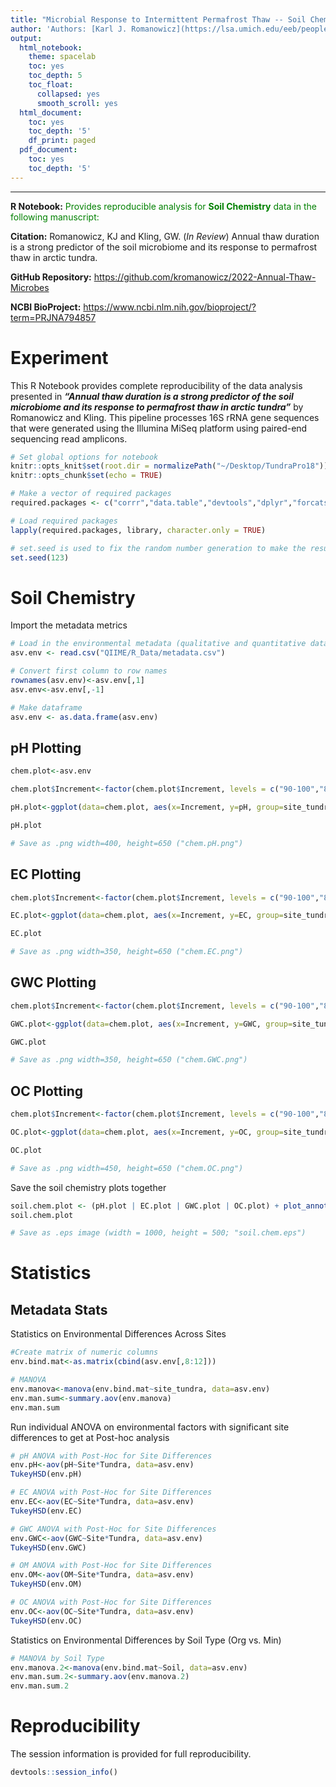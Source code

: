 ```yaml
---
title: "Microbial Response to Intermittent Permafrost Thaw -- Soil Chemistry"
author: 'Authors: [Karl J. Romanowicz](https://lsa.umich.edu/eeb/people/graduate-students/kjromano.html) and George W. Kling'
output:
  html_notebook:
    theme: spacelab
    toc: yes
    toc_depth: 5
    toc_float:
      collapsed: yes
      smooth_scroll: yes
  html_document:
    toc: yes
    toc_depth: '5'
    df_print: paged
  pdf_document:
    toc: yes
    toc_depth: '5'
---
```


__________________________________________________

**R Notebook:** <font color="green">Provides reproducible analysis for **Soil Chemistry** data in the following manuscript:</font>

**Citation:** Romanowicz, KJ and Kling, GW. (*In Review*) Annual thaw duration is a strong predictor of the soil microbiome and its response to permafrost thaw in arctic tundra.

**GitHub Repository:** [https://github.com/kromanowicz/2022-Annual-Thaw-Microbes](https://github.com/kromanowicz/2022-Annual-Thaw-Microbes)

**NCBI BioProject:** [https://www.ncbi.nlm.nih.gov/bioproject/?term=PRJNA794857](https://www.ncbi.nlm.nih.gov/bioproject/?term=PRJNA794857)

# Experiment

This R Notebook provides complete reproducibility of the data analysis presented in ***"Annual thaw duration is a strong predictor of the soil microbiome and its response to permafrost thaw in arctic tundra"*** by Romanowicz and Kling. This pipeline processes 16S rRNA gene sequences that were generated using the Illumina MiSeq platform using paired-end sequencing read amplicons.

```r
# Set global options for notebook
knitr::opts_knit$set(root.dir = normalizePath("~/Desktop/TundraPro18"))
knitr::opts_chunk$set(echo = TRUE)
```

```r
# Make a vector of required packages
required.packages <- c("corrr","data.table","devtools","dplyr","forcats","ggalluvial","ggdendro","ggplot2","ggpubr","grid","gridExtra","knitr","magrittr","microeco","patchwork","pheatmap","pvclust","qiime2R","RColorBrewer","tidyr","UpSetR","vegan")

# Load required packages
lapply(required.packages, library, character.only = TRUE)
```

```r
# set.seed is used to fix the random number generation to make the results repeatable
set.seed(123)
```

# Soil Chemistry

Import the metadata metrics
```r
# Load in the environmental metadata (qualitative and quantitative data)
asv.env <- read.csv("QIIME/R_Data/metadata.csv")

# Convert first column to row names
rownames(asv.env)<-asv.env[,1]
asv.env<-asv.env[,-1]

# Make dataframe
asv.env <- as.data.frame(asv.env)
```

## pH Plotting
```r
chem.plot<-asv.env

chem.plot$Increment<-factor(chem.plot$Increment, levels = c("90-100","80-90","70-80","60-70","50-60","40-50","30-40","20-30","10-20","0-10"))

pH.plot<-ggplot(data=chem.plot, aes(x=Increment, y=pH, group=site_tundra)) + geom_line(aes(linetype=site_tundra)) + geom_point(size=5, aes(shape=Tundra, fill=Site)) + scale_shape_manual("Tundra", values=c(21,24)) + coord_flip() + xlab("Soil Depth (cm)") + ylab("Soil pH") + theme_minimal() + theme(axis.line = element_line(colour = 'black', size = 1), axis.ticks = element_line(colour = "black", size = 2), axis.text.x = element_text(size = 14), axis.text.y = element_text(size = 14), panel.background = element_blank(), axis.title.x = element_text(size = 16), axis.title.y = element_text(size = 16), panel.grid.major = element_blank(), panel.grid.minor = element_blank(), legend.position = "none") + scale_y_continuous(expand = c(0, 0), limits = c(4.0, 7.1), position = "right") + guides(linetype = FALSE)

pH.plot

# Save as .png width=400, height=650 ("chem.pH.png")
```

## EC Plotting
```r
chem.plot$Increment<-factor(chem.plot$Increment, levels = c("90-100","80-90","70-80","60-70","50-60","40-50","30-40","20-30","10-20","0-10"))

EC.plot<-ggplot(data=chem.plot, aes(x=Increment, y=EC, group=site_tundra)) + geom_line(aes(linetype=site_tundra)) + geom_point(size=5, aes(shape=Tundra, fill=Site)) + scale_shape_manual("Tundra", values=c(21,24)) + coord_flip() + xlab("Soil Depth (cm)") + ylab("EC (uS/cm)") + theme_minimal() + theme(axis.line = element_line(colour = 'black', size = 1), axis.ticks = element_line(colour = "black", size = 2), axis.text.x = element_text(size = 14), axis.text.y = element_blank(), panel.background = element_blank(), axis.title.x = element_text(size = 16), axis.title.y = element_blank(), panel.grid.major = element_blank(), panel.grid.minor = element_blank(), legend.position = "none") + scale_y_continuous(expand = c(0, 0), limits = c(0, 205), position = "right")

EC.plot

# Save as .png width=350, height=650 ("chem.EC.png")
```

## GWC Plotting
```r
chem.plot$Increment<-factor(chem.plot$Increment, levels = c("90-100","80-90","70-80","60-70","50-60","40-50","30-40","20-30","10-20","0-10"))

GWC.plot<-ggplot(data=chem.plot, aes(x=Increment, y=GWC, group=site_tundra)) + geom_line(aes(linetype=site_tundra)) + geom_point(size=5, aes(shape=Tundra, fill=Site)) + scale_shape_manual("Tundra", values=c(21,24)) + coord_flip() + xlab("Soil Depth (cm)") + ylab("GWC (%)") + theme_minimal() + theme(axis.line = element_line(colour = 'black', size = 1), axis.ticks = element_line(colour = "black", size = 2), axis.text.x = element_text(size = 14), axis.text.y = element_blank(), panel.background = element_blank(), axis.title.x = element_text(size = 16), axis.title.y = element_blank(), panel.grid.major = element_blank(), panel.grid.minor = element_blank(), legend.position = "none") + scale_y_continuous(expand = c(0, 0), limits = c(0, 105), position = "right")

GWC.plot

# Save as .png width=350, height=650 ("chem.GWC.png")
```

## OC Plotting
```r
chem.plot$Increment<-factor(chem.plot$Increment, levels = c("90-100","80-90","70-80","60-70","50-60","40-50","30-40","20-30","10-20","0-10"))

OC.plot<-ggplot(data=chem.plot, aes(x=Increment, y=OC, group=site_tundra)) + geom_line(aes(linetype=site_tundra)) + geom_point(size=5, aes(shape=Tundra, fill=Site)) + scale_shape_manual("Tundra", values=c(21,24)) + coord_flip() + xlab("Soil Depth (cm)") + ylab("OC (%)") + theme_minimal() + theme(axis.line = element_line(colour = 'black', size = 1), axis.ticks = element_line(colour = "black", size = 2), axis.text.x = element_text(size = 14), axis.text.y = element_blank(), panel.background = element_blank(), axis.title.x = element_text(size = 16), axis.title.y = element_blank(), panel.grid.major = element_blank(), panel.grid.minor = element_blank(), legend.text = element_text(size=14), legend.title = element_text(size=16)) + scale_y_continuous(expand = c(0, 0), limits = c(0, 52), position = "right") + guides(linetype = FALSE)

OC.plot

# Save as .png width=450, height=650 ("chem.OC.png")
```

Save the soil chemistry plots together
```r
soil.chem.plot <- (pH.plot | EC.plot | GWC.plot | OC.plot) + plot_annotation(tag_levels = "A")
soil.chem.plot

# Save as .eps image (width = 1000, height = 500; "soil.chem.eps")
```

# Statistics

## Metadata Stats

Statistics on Environmental Differences Across Sites
```r
#Create matrix of numeric columns
env.bind.mat<-as.matrix(cbind(asv.env[,8:12]))

# MANOVA
env.manova<-manova(env.bind.mat~site_tundra, data=asv.env)
env.man.sum<-summary.aov(env.manova)
env.man.sum
```

Run individual ANOVA on  environmental factors with significant site differences to get at Post-hoc analysis
```r
# pH ANOVA with Post-Hoc for Site Differences
env.pH<-aov(pH~Site*Tundra, data=asv.env)
TukeyHSD(env.pH)
```

```r
# EC ANOVA with Post-Hoc for Site Differences
env.EC<-aov(EC~Site*Tundra, data=asv.env)
TukeyHSD(env.EC)
```

```r
# GWC ANOVA with Post-Hoc for Site Differences
env.GWC<-aov(GWC~Site*Tundra, data=asv.env)
TukeyHSD(env.GWC)
```

```r
# OM ANOVA with Post-Hoc for Site Differences
env.OM<-aov(OM~Site*Tundra, data=asv.env)
TukeyHSD(env.OM)
```

```r
# OC ANOVA with Post-Hoc for Site Differences
env.OC<-aov(OC~Site*Tundra, data=asv.env)
TukeyHSD(env.OC)
```

Statistics on Environmental Differences by Soil Type (Org vs. Min)
```r
# MANOVA by Soil Type
env.manova.2<-manova(env.bind.mat~Soil, data=asv.env)
env.man.sum.2<-summary.aov(env.manova.2)
env.man.sum.2
```

# Reproducibility

The session information is provided for full reproducibility.
```r
devtools::session_info()
```